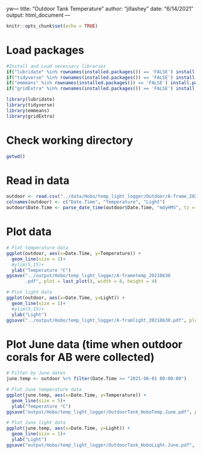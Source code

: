 yw---
title: "Outdoor Tank Temperature"
author: "jillashey"
date: "6/14/2021"
output: html_document
---

```r
knitr::opts_chunk$set(echo = TRUE)
```

# Load packages 
```r
#Install and Load necessary libraries
if("lubridate" %in% rownames(installed.packages()) == 'FALSE') install.packages('lubridate') 
if("tidyverse" %in% rownames(installed.packages()) == 'FALSE') install.packages('tidyverse') 
if("emmeans" %in% rownames(installed.packages()) == 'FALSE') install.packages('emmeans') 
if("gridExtra" %in% rownames(installed.packages()) == 'FALSE') install.packages('gridExtra') 

library(lubridate)
library(tidyverse)
library(emmeans)
library(gridExtra)
```

# Check working directory
```r
getwd()
```

# Read in data 
```r
outdoor <- read.csv("../data/Hobo/temp_light_logger/Outdoor/A-frame_20210630.csv", header=T, na.strings = "NA")[ ,2:4] # data from 20201221 onward
colnames(outdoor) <- c("Date.Time", "Temperature", "Light")
outdoor$Date.Time <- parse_date_time(outdoor$Date.Time, "mdyHMS", tz = "EST")
```

# Plot data
```r
# Plot temperature data
ggplot(outdoor, aes(x=Date.Time, y=Temperature)) +
  geom_line(size = 1)+
  #ylim(5,15)+
  ylab("Temperature °C")
ggsave("../output/Hobo/temp_light_logger/A-frametemp_20210630
       .pdf", plot = last_plot(), width = 8, height = 4)

# Plot light data
ggplot(outdoor, aes(x=Date.Time, y=Light)) +
  geom_line(size = 1)+
  #ylim(5,15)+
  ylab("Light")
ggsave("../output/Hobo/temp_light_logger/A-framlight_20210630.pdf", plot = last_plot(), width = 8, height = 4)
```

# Plot June data (time when outdoor corals for AB were collected)
```r
# Filter by June dates
june.temp <- outdoor %>% filter(Date.Time >= "2021-06-01 00:00:00")

# Plot June temperature data
ggplot(june.temp, aes(x=Date.Time, y=Temperature)) +
  geom_line(size = 5)+
  ylab("Temperature °C")
ggsave("output/Hobo/temp_light_logger/OutdoorTank_HoboTemp.June.pdf", plot = last_plot(), width = 8, height = 4)

# Plot June light data 
ggplot(june.temp, aes(x=Date.Time, y=Light)) +
  geom_line(size = 1)+
  ylab("Light")
ggsave("output/Hobo/temp_light_logger/OutdoorTank_HoboLight.June.pdf", plot = last_plot(), width = 8, height = 4)
```
